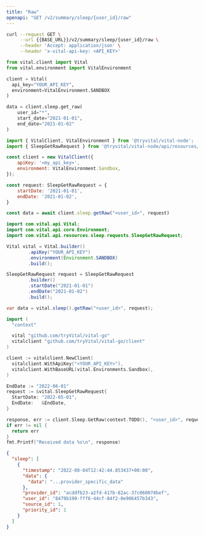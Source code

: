 ```yaml
---
title: "Raw"
openapi: "GET /v2/summary/sleep/{user_id}/raw"
---
```


<RequestExample>

```bash cURL
curl --request GET \
     --url {{BASE_URL}}/v2/summary/sleep/{user_id}/raw \
     --header 'Accept: application/json' \
     --header 'x-vital-api-key: <API_KEY>'
```

```python Python
from vital.client import Vital
from vital.environment import VitalEnvironment

client = Vital(
  api_key="YOUR_API_KEY",
  environment=VitalEnvironment.SANDBOX
)

data = client.sleep.get_raw(
    user_id="*",
    start_date="2021-01-01",
    end_date="2021-01-02"
)
```

```javascript Node
import { VitalClient, VitalEnvironment } from '@tryvital/vital-node';
import { SleepGetRawRequest } from '@tryvital/vital-node/api/resources/sleep';

const client = new VitalClient({
    apiKey: '<my_api_key>',
    environment: VitalEnvironment.Sandbox,
});

const request: SleepGetRawRequest = {
    startDate: '2021-01-01',
    endDate: '2021-01-02',
}

const data = await client.sleep.getRaw("<user_id>", request)
```

```java Java
import com.vital.api.Vital;
import com.vital.api.core.Environment;
import com.vital.api.resources.sleep.requests.SleepGetRawRequest;

Vital vital = Vital.builder()
        .apiKey("YOUR_API_KEY")
        .environment(Environment.SANDBOX)
        .build();

SleepGetRawRequest request = SleepGetRawRequest
        .builder()
        .startDate("2021-01-01")
        .endDate("2021-01-02")
        .build();

var data = vital.sleep().getRaw("<user_id>", request);
```

```go Go
import (
  "context"

  vital "github.com/tryVital/vital-go"
  vitalclient "github.com/tryVital/vital-go/client"
)

client := vitalclient.NewClient(
  vitalclient.WithApiKey("<YOUR_API_KEY>"),
  vitalclient.WithBaseURL(vital.Environments.Sandbox),
)

EndDate := "2022-06-01"
request := &vital.SleepGetRawRequest{
  StartDate: "2022-05-01",
  EndDate:   &EndDate,
}

response, err := client.Sleep.GetRaw(context.TODO(), "<user_id>", request)
if err != nil {
  return err
}
fmt.Printf("Received data %s\n", response)
```

</RequestExample>

<ResponseExample>

```json Response
{
  "sleep": [
    {
      "timestamp": "2022-08-04T12:42:44.853437+00:00",
      "data": {
        "data": "...provider_specific_data"
      },
      "provider_id": "acddfb23-a2fd-417b-82ac-37c060074bef",
      "user_id": "8479b190-fff6-44cf-84f2-0e906457b343",
      "source_id": 1,
      "priority_id": 1
    }
  ]
}
```

</ResponseExample>
